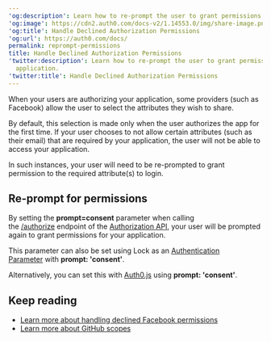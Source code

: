 ---
'og:description': Learn how to re-prompt the user to grant permissions for your application.
'og:image': https://cdn2.auth0.com/docs-v2/1.14553.0/img/share-image.png
'og:title': Handle Declined Authorization Permissions
'og:url': https://auth0.com/docs/
permalink: reprompt-permissions
title: Handle Declined Authorization Permissions
'twitter:description': Learn how to re-prompt the user to grant permissions for your
  application.
'twitter:title': Handle Declined Authorization Permissions
---
When your users are authorizing your application, some providers (such as Facebook) allow the user to select the attributes they wish to share.

By default, this selection is made only when the user authorizes the app for the first time. If your user chooses to not allow certain attributes (such as their email) that are required by your application, the user will not be able to access your application.

In such instances, your user will need to be re-prompted to grant permission to the required attribute(s) to login.

## Re-prompt for permissions

By setting the **prompt=consent** parameter when calling the [/authorize](https://auth0.com/docs/api/authentication/reference#social) endpoint of the [Authorization API](https://auth0.com/docs/api/authentication), your user will be prompted again to grant permissions for your application.

This parameter can also be set using Lock as an [Authentication Parameter](/docs/libraries/lock/lock-authentication-parameters) with **prompt: 'consent'**.

Alternatively, you can set this with [Auth0.js](https://github.com/auth0/auth0.js) using **prompt: 'consent'**.

## Keep reading

* [Learn more about handling declined Facebook permissions](https://developers.facebook.com/docs/facebook-login/handling-declined-permissions)
* [Learn more about GitHub scopes](https://developer.github.com/v3/oauth/#scopes)